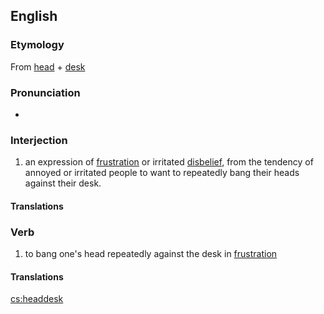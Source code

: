 ==English==

===Etymology===
From [[head]] + [[desk]]

===Pronunciation===
* {{IPA|/hɛd.dɛsk/}}

===Interjection===
{{infl|en|interjection}}

# an expression of [[frustration]] or irritated [[disbelief]], from the tendency of annoyed or irritated people to want to repeatedly bang their heads against their desk.

====Translations====
{{trans-top|expressing frustration}}
{{trans-mid}}
{{trans-bottom}}

===Verb===
{{en-verb}}

# to bang one's head repeatedly against the desk in [[frustration]]

====Translations====
{{trans-top|bang head against desk}}
{{trans-mid}}
{{trans-bottom}}

[[cs:headdesk]]